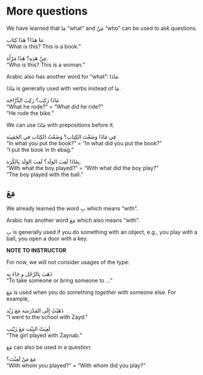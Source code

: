 # More questions

We have learned that [مَا]{.ar} "what" and [مَنْ]{.ar} "who" can be used to ask questions.

[مَا هَذَا؟ هَذَا كِتَاب.]{.ar}  
"What is this? This is a book."


[مَنْ هَذِهِ؟ هَذَا مَرْأَة.]{.ar}  
"Who is this? This is a woman."

Arabic also has another word for "what": [مَاذَا]{.ar}. 

[مَاذَا]{.ar} is generally used with verbs instead of [مَا]{.ar}.

[مَاذَا رَكِب؟ رَكِبَ الدَّرَّاجَة]{.ar}  
"What he rode?" = "What did he ride?"  
"He rode the bike."

We can use [مَاذَا]{.ar} with prepositions before it.

[فِي مَاذَا وَضَعْتَ الكِتِاب؟ وَضَعْتُ الكِتَاب في الحَقِيبَة]{.ar}  
"In what you put the book?" = "In what did you put the book?"  
"I put the book in th ebag."

[بِمَاذَا لَعِبَ الوَلَد؟ لَعِبَ الوَلَد بِالكُرَة.]{.ar}  
"With what the boy played?" = "With what did the boy play?"  
"The boy played with the ball."

## [مَعَ]{.ar}

We already learned the word [بِ]{.ar} which means "with".

Arabic has another word [مَعَ]{.ar} which also means "with".

[بِ]{.ar} is generally used if you do something with an object, e.g., you play _with_ a ball, you open a door _with_ a key.

::: {.infobox data-latex="{caution}"}
**NOTE TO INSTRUCTOR**

For now, we will not consider usages of the type:

[ذَهَبَ بِالرَّجُل و جَاءَ بِه]{.ar}  
"To take someone or bring someone to ..."
:::

[مَعَ]{.ar} is used when you do something _together with_ someone else. For example,

[ذَهَبْتُ إِلَى المَدْرَسَة مَعَ زَيْد]{.ar}  
"I went to the school with Zayd."

[لَعِبَتْ البِنْت مَعَ زَيْنَب]{.ar}  
"The girl played with Zaynab."

[مَعَ]{.ar} can also be used in a question:

[مَعَ مَنْ لَعِبْتَ؟]{.ar}  
"With whom you played?" = "With whom did you play?"

